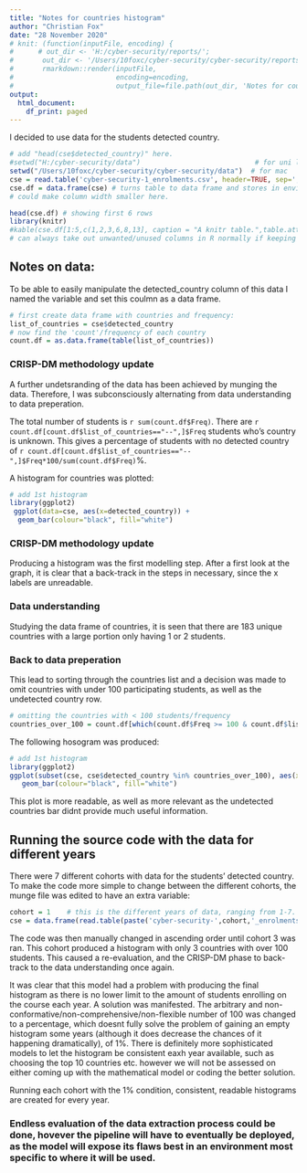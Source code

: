 ```yaml
---
title: "Notes for countries histogram"
author: "Christian Fox"
date: "28 November 2020"
# knit: (function(inputFile, encoding) { 
#      # out_dir <- 'H:/cyber-security/reports/';                            # for uni
#       out_dir <- '/Users/10foxc/cyber-security/cyber-security/reports';   # for mac
#       rmarkdown::render(inputFile,
#                         encoding=encoding, 
#                         output_file=file.path(out_dir, 'Notes for countries histogram.html')) })
output:
  html_document:
    df_print: paged
---
```



I decided to use data for the students detected country. 
```r
# add "head(cse$detected_country)" here.
#setwd("H:/cyber-security/data")                            # for uni laptop
setwd("/Users/10foxc/cyber-security/cyber-security/data")  # for mac
cse = read.table('cyber-security-1_enrolments.csv', header=TRUE, sep=',') # creates table from excel document
cse.df = data.frame(cse) # turns table to data frame and stores in environment
# could make column width smaller here.

head(cse.df) # showing first 6 rows
library(knitr)
#kable(cse.df[1:5,c(1,2,3,6,8,13], caption = "A knitr table.",table.attr = "style='width:30%;'")
# can always take out unwanted/unused columns in R normally if keeping this table in for report.

```

## Notes on data:
To be able to easily manipulate the detected_country column of this data I named the variable and set this coulmn as a data frame.
```r
# first create data frame with countries and frequency:
list_of_countries = cse$detected_country
# now find the 'count'/frequency of each country
count.df = as.data.frame(table(list_of_countries))
```

### CRISP-DM methodology update
A further undetsranding of the data has been achieved by munging the data. Therefore, I was subconsciously alternating from data understanding to data preperation.

The total number of students is `r sum(count.df$Freq)`.
There are `r count.df[count.df$list_of_countries=="--",]$Freq` students who's country is unknown.
This gives a percentage of students with no detected country of `r count.df[count.df$list_of_countries=="--",]$Freq*100/sum(count.df$Freq)`%.



A histogram for countries was plotted:
```r
# add 1st histogram
library(ggplot2)
 ggplot(data=cse, aes(x=detected_country)) + 
  geom_bar(colour="black", fill="white")
```

### CRISP-DM methodology update
Producing a histogram was the first modelling step. After a first look at the graph, it is clear that a back-track in the steps in necessary, since the x labels are unreadable. 

### Data understanding
Studying the data frame of countries, it is seen that there are 183 unique countries with a large portion only having 1 or 2 students.

### Back to data preperation
This lead to sorting through the countries list and a decision was made to omit countries with under 100 participating students, as well as the undetected country row.

```r
# omitting the countries with < 100 students/frequency
countries_over_100 = count.df[which(count.df$Freq >= 100 & count.df$list_of_countries != "--"),]$list_of_countries
```


The following hosogram was produced:

```r
# add 1st histogram
library(ggplot2)
ggplot(subset(cse, cse$detected_country %in% countries_over_100), aes(x=detected_country)) +  
   geom_bar(colour="black", fill="white")
```

This plot is more readable, as well as more relevant as the undetected countries bar didnt provide much useful information.

## Running the source code with the data for different years
There were 7 different cohorts with data for the students' detected country. To make the code more simple to change between the different cohorts, the munge file was edited to have an extra variable:

```r
cohort = 1    # this is the different years of data, ranging from 1-7.
cse = data.frame(read.table(paste('cyber-security-',cohort,'_enrolments.csv', sep=""), header=TRUE, sep=','))
```

The code was then manually changed in ascending order until cohort 3 was ran. This cohort produced a histogram with only 3 countries with over 100 students. This caused a re-evaluation, and the CRISP-DM phase to back-track to the data understanding once again.

It was clear that this model had a problem with producing the final histogram as there is no lower limit to the amount of students enrolling on the course each year.
A solution was manifested. The arbitrary and non-conformative/non-comprehensive/non-flexible number of 100 was changed to a percentage, which doesnt fully solve the problem of gaining an empty histogram some years (although it does decrease the chances of it happening dramatically), of 1%. 
There is definitely more sophisticated models to let the histogram be consistent eaxh year available, such as choosing the top 10 countries etc. however we will not be assessed on either coming up with the mathematical model or coding the better solution.

Running each cohort with the 1% condition, consistent, readable histograms are created for every year.


### Endless evaluation of the data extraction process could be done, hovever the pipeline will have to eventually be deployed, as the model will expose its flaws best in an environment most specific to where it will be used.








